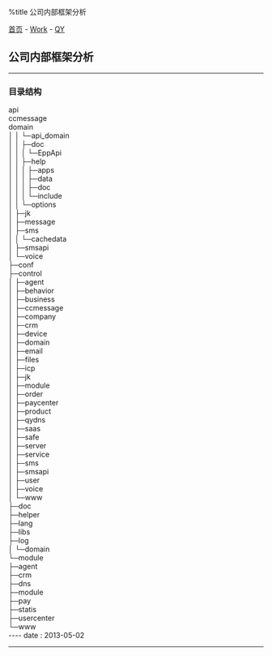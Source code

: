 %title 公司内部框架分析

[[../../index|首页]] - [[../index|Work]] - [[index|QY]]
==公司内部框架分析==
----
===目录结构===

api<br/>
  ccmessage<br/>
  domain<br/>
│  │  └─api_domain<br/>
│  │      ├─doc<br/>
│  │      │  └─EppApi<br/>
│  │      ├─help<br/>
│  │      │  ├─apps<br/>
│  │      │  ├─data<br/>
│  │      │  ├─doc<br/>
│  │      │  └─include<br/>
│  │      └─options<br/>
│  ├─jk<br/>
│  ├─message<br/>
│  ├─sms<br/>
│  │  └─cachedata<br/>
│  ├─smsapi<br/>
│  └─voice<br/>
├─conf<br/>
├─control<br/>
│  ├─agent<br/>
│  ├─behavior<br/>
│  ├─business<br/>
│  ├─ccmessage<br/>
│  ├─company<br/>
│  ├─crm<br/>
│  ├─device<br/>
│  ├─domain<br/>
│  ├─email<br/>
│  ├─files<br/>
│  ├─icp<br/>
│  ├─jk<br/>
│  ├─module<br/>
│  ├─order<br/>
│  ├─paycenter<br/>
│  ├─product<br/>
│  ├─qydns<br/>
│  ├─saas<br/>
│  ├─safe<br/>
│  ├─server<br/>
│  ├─service<br/>
│  ├─sms<br/>
│  ├─smsapi<br/>
│  ├─user<br/>
│  ├─voice<br/>
│  └─www<br/>
├─doc<br/>
├─helper<br/>
├─lang<br/>
├─libs<br/>
├─log<br/>
│  └─domain<br/>
└─module<br/>
    ├─agent<br/>
    ├─crm<br/>
    ├─dns<br/>
    ├─module<br/>
    ├─pay<br/>
    ├─statis<br/>
    ├─usercenter<br/>
    └─www<br/>
----
<red>date</red> : 2013-05-02
----

